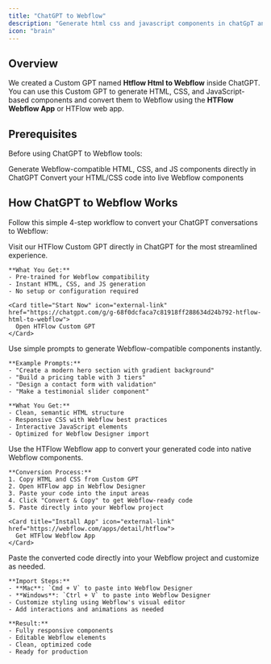 ```yaml
---
title: "ChatGPT to Webflow"
description: "Generate html css and javascript components in chatGpT and convert with htflow.com"
icon: "brain"
---
```


## Overview

We created a Custom GPT named **Htflow Html to Webflow** inside ChatGPT. You
can use this Custom GPT to generate HTML, CSS, and JavaScript-based components
and convert them to Webflow using the **HTFlow Webflow App** or HTFlow web
app.

## Prerequisites

Before using ChatGPT to Webflow tools:

<CardGroup cols={2}>
  <Card
    title="HTFlow Custom GPT"
    icon="brain"
    href="https://chatgpt.com/g/g-68f0dcfaca7c81918ff288634d24b792-htflow-html-to-webflow"
  >
    Generate Webflow-compatible HTML, CSS, and JS components directly in ChatGPT
  </Card>
  <Card
    title="HTFlow Web App"
    icon="webflow"
    href="https://webflow.com/apps/detail/htflow"
  >
    Convert your HTML/CSS code into live Webflow components
  </Card>
</CardGroup>

## How ChatGPT to Webflow Works

Follow this simple 4-step workflow to convert your ChatGPT conversations to Webflow:

<CardGroup cols={1}>
  <Card title="Step 1: Access Custom GPT" icon="brain">
    Visit our HTFlow Custom GPT directly in ChatGPT for the most streamlined experience.
    
    **What You Get:**
    - Pre-trained for Webflow compatibility
    - Instant HTML, CSS, and JS generation
    - No setup or configuration required
    
    <Card title="Start Now" icon="external-link" href="https://chatgpt.com/g/g-68f0dcfaca7c81918ff288634d24b792-htflow-html-to-webflow">
      Open HTFlow Custom GPT
    </Card>
  </Card>

  <Card title="Step 2: Generate Components" icon="code">
    Use simple prompts to generate Webflow-compatible components instantly.

    **Example Prompts:**
    - "Create a modern hero section with gradient background"
    - "Build a pricing table with 3 tiers"
    - "Design a contact form with validation"
    - "Make a testimonial slider component"

    **What You Get:**
    - Clean, semantic HTML structure
    - Responsive CSS with Webflow best practices
    - Interactive JavaScript elements
    - Optimized for Webflow Designer import

  </Card>

  <Card title="Step 3: Convert with HTFlow App" icon="webflow">
    Use the HTFlow Webflow app to convert your generated code into native Webflow components.

    **Conversion Process:**
    1. Copy HTML and CSS from Custom GPT
    2. Open HTFlow app in Webflow Designer
    3. Paste your code into the input areas
    4. Click "Convert & Copy" to get Webflow-ready code
    5. Paste directly into your Webflow project

    <Card title="Install App" icon="external-link" href="https://webflow.com/apps/detail/htflow">
      Get HTFlow Webflow App
    </Card>

  </Card>

  <Card title="Step 4: Import to Webflow" icon="upload">
    Paste the converted code directly into your Webflow project and customize as needed.

    **Import Steps:**
    - **Mac**: `Cmd + V` to paste into Webflow Designer
    - **Windows**: `Ctrl + V` to paste into Webflow Designer
    - Customize styling using Webflow's visual editor
    - Add interactions and animations as needed

    **Result:**
    - Fully responsive components
    - Editable Webflow elements
    - Clean, optimized code
    - Ready for production

  </Card>
</CardGroup>

